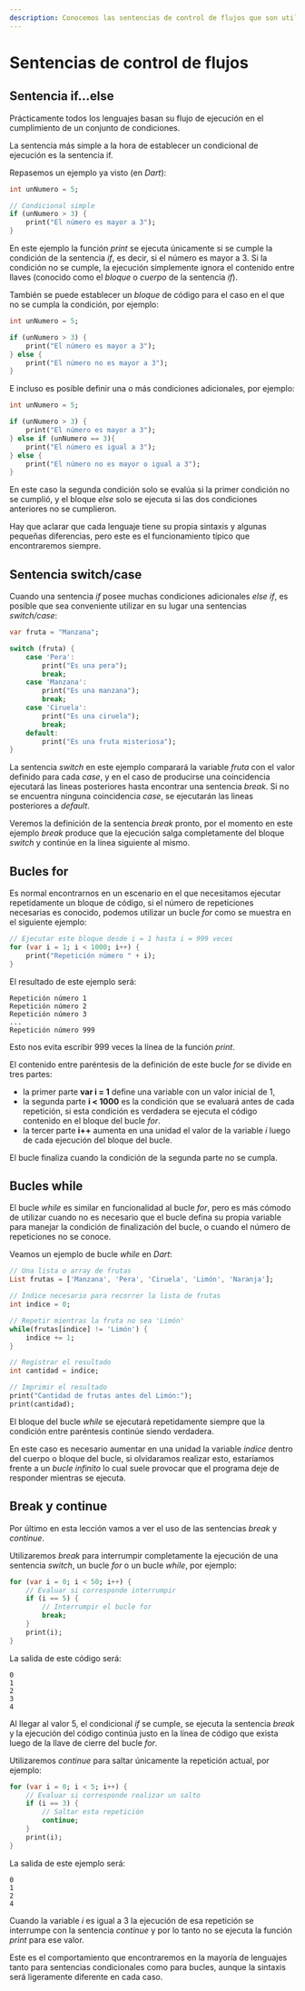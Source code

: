 ```yaml
---
description: Conocemos las sentencias de control de flujos que son utilizaremos para optar por comportamientos dependiendo de una condición.
---
```

# Sentencias de control de flujos

## Sentencia if...else

Prácticamente todos los lenguajes basan su flujo de ejecución en el cumplimiento de un conjunto de condiciones.

La sentencia más simple a la hora de establecer un condicional de ejecución es la sentencia if.

Repasemos un ejemplo ya visto (en *Dart*):

```dart filename="Dart"
int unNumero = 5;

// Condicional simple
if (unNumero > 3) {
    print("El número es mayor a 3");
}
```

En este ejemplo la función *print* se ejecuta únicamente si se cumple la condición de la sentencia *if*, es decir, si el número es mayor a 3. Si la condición no se cumple, la ejecución simplemente ignora el contenido entre llaves (conocido como el *bloque* o *cuerpo* de la sentencia *if*).

También se puede establecer un *bloque* de código para el caso en el que no se cumpla la condición, por ejemplo:

```dart filename="Dart"
int unNumero = 5;

if (unNumero > 3) {
    print("El número es mayor a 3");
} else {
    print("El número no es mayor a 3");
}
```

E incluso es posible definir una o más condiciones adicionales, por ejemplo:

```dart filename="Dart"
int unNumero = 5;

if (unNumero > 3) {
    print("El número es mayor a 3");
} else if (unNumero == 3){
    print("El número es igual a 3");
} else {
    print("El número no es mayor o igual a 3");
}
```

En este caso la segunda condición solo se evalúa si la primer condición no se cumplió, y el bloque *else* solo se ejecuta si las dos condiciones anteriores no se cumplieron.

Hay que aclarar que cada lenguaje tiene su propia sintaxis y algunas pequeñas diferencias, pero este es el funcionamiento típico que encontraremos siempre.

## Sentencia switch/case

Cuando una sentencia *if* posee muchas condiciones adicionales *else if*, es posible que sea conveniente utilizar en su lugar una sentencias *switch/case*:

```dart filename="Dart"
var fruta = "Manzana";

switch (fruta) {
    case 'Pera':
        print("Es una pera");
        break;
    case 'Manzana':
        print("Es una manzana");
        break;
    case 'Ciruela':
        print("Es una ciruela");
        break;
    default:
        print("Es una fruta misteriosa");
}
```

La sentencia *switch* en este ejemplo comparará la variable *fruta* con el valor definido para cada *case*, y en el caso de producirse una coincidencia ejecutará las lineas posteriores hasta encontrar una sentencia *break*. Si no se encuentra ninguna coincidencia *case*, se ejecutarán las lineas posteriores a *default*.

Veremos la definición de la sentencia *break* pronto, por el momento en este ejemplo *break* produce que la ejecución salga completamente del bloque *switch* y continúe en la línea siguiente al mismo.

## Bucles for

Es normal encontrarnos en un escenario en el que necesitamos ejecutar repetidamente un bloque de código, si el número de repeticiones necesarias es conocido, podemos utilizar un bucle *for* como se muestra en el siguiente ejemplo:

```dart filename="Dart"
// Ejecutar este bloque desde i = 1 hasta i = 999 veces
for (var i = 1; i < 1000; i++) {
	print("Repetición número " + i);
}
```

El resultado de este ejemplo será:

```plaintext filename="Salida en consola"
Repetición número 1
Repetición número 2
Repetición número 3
...
Repetición número 999
```

Esto nos evita escribir 999 veces la línea de la función *print*.

El contenido entre paréntesis de la definición de este bucle *for* se divide en tres partes:

- la primer parte **var i = 1** define una variable con un valor inicial de 1,
- la segunda parte **i < 1000** es la condición que se evaluará antes de cada repetición, si esta condición es verdadera se ejecuta el código contenido en el bloque del bucle *for*.
- la tercer parte **i++** aumenta en una unidad el valor de la variable *i* luego de cada ejecución del bloque del bucle.

El bucle finaliza cuando la condición de la segunda parte no se cumpla.

## Bucles while

El bucle *while* es similar en funcionalidad al bucle *for*, pero es más cómodo de utilizar cuando no es necesario que el bucle defina su propia variable para manejar la condición de finalización del bucle, o cuando el número de repeticiones no se conoce.

Veamos un ejemplo de bucle *while* en *Dart*:

```dart filename="Dart"
// Una lista o array de frutas
List frutas = ['Manzana', 'Pera', 'Ciruela', 'Limón', 'Naranja'];

// Indice necesario para recorrer la lista de frutas
int indice = 0;

// Repetir mientras la fruta no sea 'Limón'
while(frutas[indice] != 'Limón') {
    indice += 1;
}

// Registrar el resultado
int cantidad = indice;

// Imprimir el resultado
print("Cantidad de frutas antes del Limón:");
print(cantidad);
```

El bloque del bucle *while* se ejecutará repetidamente siempre que la condición entre paréntesis continúe siendo verdadera.

En este caso es necesario aumentar en una unidad la variable *indice* dentro del cuerpo o bloque del bucle, si olvidaramos realizar esto, estaríamos frente a un *bucle infinito* lo cual suele provocar que el programa deje de responder mientras se ejecuta.

## Break y continue

Por último en esta lección vamos a ver el uso de las sentencias *break* y *continue*.

Utilizaremos *break* para interrumpir completamente la ejecución de una sentencia *switch*, un bucle *for* o un bucle *while*, por ejemplo:

```dart filename="Dart"
for (var i = 0; i < 50; i++) {
    // Evaluar si corresponde interrumpir
    if (i == 5) {
        // Interrumpir el bucle for
        break;
    }
    print(i);
}
```

La salida de este código será:

```plaintext filename="Salida en consola"
0
1
2
3
4
```

Al llegar al valor 5, el condicional *if* se cumple, se ejecuta la sentencia *break* y la ejecución del código continúa justo en la línea de código que exista luego de la llave de cierre del bucle *for*.

Utilizaremos *continue* para saltar únicamente la repetición actual, por ejemplo:

```dart filename="Dart"
for (var i = 0; i < 5; i++) {
    // Evaluar si corresponde realizar un salto
    if (i == 3) {
        // Saltar esta repetición
        continue;
    }
    print(i);
}
```

La salida de este ejemplo será:

```plaintext filename="Salida en consola"
0
1
2
4
```

Cuando la variable *i* es igual a 3 la ejecución de esa repetición se interrumpe con la sentencia *continue* y por lo tanto no se ejecuta la función *print* para ese valor.

Este es el comportamiento que encontraremos en la mayoría de lenguajes tanto para sentencias condicionales como para bucles, aunque la sintaxis será ligeramente diferente en cada caso.
